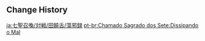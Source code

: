 {{Genius Invokation TCG Stage
|title        = Brewing Evil
|type         = Adventure Challenge
|group        = Open World Match
|character    = Iron Tongue Tian
|requirement  = 3
|location     = Liyue
|introduction = Where we last left off, the heroes had heard that there were demons causing trouble here, and yet when they found them, these "demons" turned out to be two Fatui...<br>'''Special Rule: Your Support Zone starts with 1 "Iron Tongue Tian" card.'''
|objective_1  = Achieve victory
|reward_1     = Player EXP*150;Lucky Coin*150
|objective_2  = Achieve victory within 5 Rounds
|reward_2     = Lucky Coin*300
|objective_3  = Use 1 Elemental Burst
|reward_3     = Lucky Coin*300;Iron Tongue Tian*1
|lineup       = Fatui Pyro Agent;Fatui Skirmisher - Hydrogunner Legionnaire
|p_support    = Iron Tongue Tian
}}

==Change History==
{{Change History|3.3}}

[[ja:七聖召喚/対戦/田饒舌/蕩邪録]]
[[pt-br:Chamado Sagrado dos Sete:Dissipando o Mal]]